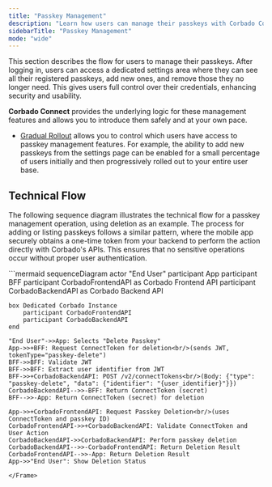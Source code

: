 ```yaml
---
title: "Passkey Management"
description: "Learn how users can manage their passkeys with Corbado Connect, including adding, listing, and removing them."
sidebarTitle: "Passkey Management"
mode: "wide"
---
```


This section describes the flow for users to manage their passkeys. After logging in, users can access a dedicated settings area where they can see all their registered passkeys, add new ones, and remove those they no longer need. This gives users full control over their credentials, enhancing security and usability.

**Corbado Connect** provides the underlying logic for these management features and allows you to introduce them safely and at your own pace.

- [Gradual Rollout](/corbado-connect-new/features/gradual-rollout) allows you to control which users have access to passkey management features. For example, the ability to add new passkeys from the settings page can be enabled for a small percentage of users initially and then progressively rolled out to your entire user base.

## Technical Flow

The following sequence diagram illustrates the technical flow for a passkey management operation, using deletion as an example. The process for adding or listing passkeys follows a similar pattern, where the mobile app securely obtains a one-time token from your backend to perform the action directly with Corbado's APIs. This ensures that no sensitive operations occur without proper user authentication.

<Frame caption="Sequence diagram for a passkey management operation (e.g., deletion)">
```mermaid
sequenceDiagram
    actor "End User"
    participant App
    participant BFF
    participant CorbadoFrontendAPI as Corbado Frontend API
    participant CorbadoBackendAPI as Corbado Backend API

    box Dedicated Corbado Instance
        participant CorbadoFrontendAPI
        participant CorbadoBackendAPI
    end

    "End User"->>App: Selects "Delete Passkey"
    App->>+BFF: Request ConnectToken for deletion<br/>(sends JWT, tokenType="passkey-delete")
    BFF->>BFF: Validate JWT
    BFF->>BFF: Extract user identifier from JWT
    BFF->>+CorbadoBackendAPI: POST /v2/connectTokens<br/>(Body: {"type": "passkey-delete", "data": {"identifier": "{user_identifier}"}})
    CorbadoBackendAPI-->>-BFF: Return ConnectToken (secret)
    BFF-->>-App: Return ConnectToken (secret) for deletion

    App->>+CorbadoFrontendAPI: Request Passkey Deletion<br/>(uses ConnectToken and passkey ID)
    CorbadoFrontendAPI->>+CorbadoBackendAPI: Validate ConnectToken and User Action
    CorbadoBackendAPI->>CorbadoBackendAPI: Perform passkey deletion
    CorbadoBackendAPI-->>-CorbadoFrontendAPI: Return Deletion Result
    CorbadoFrontendAPI-->>-App: Return Deletion Result
    App->>"End User": Show Deletion Status
```
</Frame> 